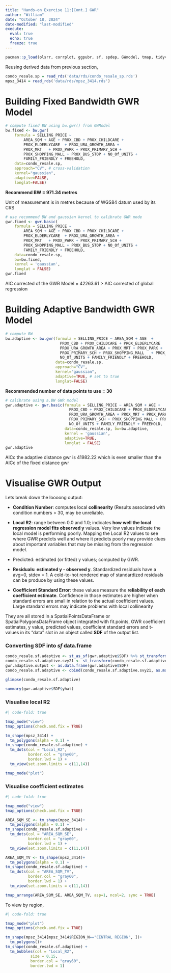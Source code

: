 ```yaml
---
title: "Hands-on Exercise 11:[Cont.] GWR"
author: "William"
date: "October 18, 2024"
date-modified: "last-modified"
execute: 
  eval: true
  echo: true
  freeze: true
---
```


```r
pacman::p_load(olsrr, corrplot, ggpubr, sf, spdep, GWmodel, tmap, tidyverse, gtsummary)
```

Reusing derived data from previous section,

```r
condo_resale.sp = read_rds('data/rds/condo_resale_sp.rds')
mpsz_3414 = read_rds('data/rds/mpsz_3414.rds')
```

# **Building Fixed Bandwidth GWR Model**

```r
# compute fixed BW using bw.gwr() from GWModel
bw.fixed <- bw.gwr(
    formula = SELLING_PRICE ~ 
        AREA_SQM + AGE + PROX_CBD + PROX_CHILDCARE + 
        PROX_ELDERLYCARE  + PROX_URA_GROWTH_AREA + 
        PROX_MRT   + PROX_PARK + PROX_PRIMARY_SCH + 
        PROX_SHOPPING_MALL + PROX_BUS_STOP + NO_Of_UNITS + 
        FAMILY_FRIENDLY + FREEHOLD, 
    data=condo_resale.sp, 
    approach="CV", # cross-validation
    kernel="gaussian", 
    adaptive=FALSE, 
    longlat=FALSE)
```

::: {.callout-note appearance="minimal"}
**Recommend BW = 971.34 metres**

Unit of measurement is in metres because of WGS84 datum used by its CRS
:::

```r
# use recommend BW and gaussian kernel to calibrate GWR mode
gwr.fixed <- gwr.basic(
    formula = SELLING_PRICE ~ 
        AREA_SQM + AGE + PROX_CBD + PROX_CHILDCARE + 
        PROX_ELDERLYCARE  + PROX_URA_GROWTH_AREA + 
        PROX_MRT   + PROX_PARK + PROX_PRIMARY_SCH + 
        PROX_SHOPPING_MALL + PROX_BUS_STOP + NO_Of_UNITS + 
        FAMILY_FRIENDLY + FREEHOLD, 
    data=condo_resale.sp, 
    bw=bw.fixed, 
    kernel = 'gaussian', 
    longlat = FALSE)
gwr.fixed
```

::: {.callout-note appearance="minimal"}
AIC corrected of the GWR Model = 42263.61 \> AIC corrected of global regression
:::

# **Building Adaptive Bandwidth GWR Model**

```r
# compute BW
bw.adaptive <- bw.gwr(formula = SELLING_PRICE ~ AREA_SQM + AGE  + 
                        PROX_CBD + PROX_CHILDCARE + PROX_ELDERLYCARE    + 
                        PROX_URA_GROWTH_AREA + PROX_MRT + PROX_PARK + 
                        PROX_PRIMARY_SCH + PROX_SHOPPING_MALL   + PROX_BUS_STOP +
                        NO_Of_UNITS + FAMILY_FRIENDLY + FREEHOLD, 
                      data=condo_resale.sp, 
                      approach="CV", 
                      kernel="gaussian", 
                      adaptive=TRUE, # set to true
                      longlat=FALSE)
```

::: {.callout-note appearance="minimal"}
**Recommended number of data points to use = 30**
:::

```r
# calibrate using a.BW GWR model
gwr.adaptive <- gwr.basic(formula = SELLING_PRICE ~ AREA_SQM + AGE + 
                            PROX_CBD + PROX_CHILDCARE + PROX_ELDERLYCARE + 
                            PROX_URA_GROWTH_AREA + PROX_MRT + PROX_PARK + 
                            PROX_PRIMARY_SCH + PROX_SHOPPING_MALL + PROX_BUS_STOP + 
                            NO_Of_UNITS + FAMILY_FRIENDLY + FREEHOLD, 
                          data=condo_resale.sp, bw=bw.adaptive, 
                          kernel = 'gaussian', 
                          adaptive=TRUE, 
                          longlat = FALSE)
gwr.adaptive
```

::: {.callout-note appearance="minimal"}
AICc the adaptive distance gwr is 41982.22 which is even smaller than the AICc of the fixed distance gwr
:::

# Visualise GWR Output

Lets break down the loooong output:

-   **Condition Number**: computes local **collinearity** (Results associated with condition numbers \> 30, may be unreliable.

-   **Local R2**: range between 0.0 and 1.0; indicates **how well the local regression model fits observed y** values. Very low values indicate the local model is performing poorly. Mapping the Local R2 values to see where GWR predicts well and where it predicts poorly may provide clues about important variables that may be missing from the regression model.

-   Predicted: estimated (or fitted) y values; computed by GWR.

-   **Residuals: estimated y - observed y**. Standardized residuals have a avg=0, stdev = 1. A cold-to-hot rendered map of standardized residuals can be produce by using these values.

-   **Coefficient Standard Error**: these values measure the **reliability of each coefficient estimate**. Confidence in those estimates are higher when standard errors are small in relation to the actual coefficient values. Large standard errors may indicate problems with local collinearity

They are all stored in a SpatialPointsDataFrame or SpatialPolygonsDataFrame object integrated with fit.points, GWR coefficient estimates, y value, predicted values, coefficient standard errors and t-values in its “data” slot in an object called **SDF** of the output list.

### **Converting SDF into *sf* data.frame**

```r
condo_resale.sf.adaptive <- st_as_sf(gwr.adaptive$SDF) %>% st_transform(crs=3414)
condo_resale.sf.adaptive.svy21 <- st_transform(condo_resale.sf.adaptive, 3414)
gwr.adaptive.output <- as.data.frame(gwr.adaptive$SDF)
condo_resale.sf.adaptive <- cbind(condo_resale.sf.adaptive.svy21, as.matrix(gwr.adaptive.output))

glimpse(condo_resale.sf.adaptive)
```

```r
summary(gwr.adaptive$SDF$yhat)
```

### **Visualise local R2**

```r
#| code-fold: true

tmap_mode("view")
tmap_options(check.and.fix = TRUE)

tm_shape(mpsz_3414) +
  tm_polygons(alpha = 0.1) +
tm_shape(condo_resale.sf.adaptive) +  
  tm_dots(col = "Local_R2",
          border.col = "gray60",
          border.lwd = 1) +
  tm_view(set.zoom.limits = c(11,14))
```

```r
tmap_mode("plot")
```

### **Visualise coefficient estimates**

```r
#| code-fold: true

tmap_mode("view")
tmap_options(check.and.fix = TRUE)

AREA_SQM_SE <- tm_shape(mpsz_3414)+
  tm_polygons(alpha = 0.1) +
tm_shape(condo_resale.sf.adaptive) +  
  tm_dots(col = "AREA_SQM_SE",
          border.col = "gray60",
          border.lwd = 1) +
  tm_view(set.zoom.limits = c(11,14))

AREA_SQM_TV <- tm_shape(mpsz_3414)+
  tm_polygons(alpha = 0.1) +
tm_shape(condo_resale.sf.adaptive) +  
  tm_dots(col = "AREA_SQM_TV",
          border.col = "gray60",
          border.lwd = 1) +
  tm_view(set.zoom.limits = c(11,14))

tmap_arrange(AREA_SQM_SE, AREA_SQM_TV, asp=1, ncol=2, sync = TRUE)
```

To view by region,

```r
#| code-fold: true

tmap_mode("plot")
tmap_options(check.and.fix = TRUE)

tm_shape(mpsz_3414[mpsz_3414$REGION_N=="CENTRAL REGION", ])+
  tm_polygons()+
tm_shape(condo_resale.sf.adaptive) + 
  tm_bubbles(col = "Local_R2",
           size = 0.15,
           border.col = "gray60",
           border.lwd = 1)
```
